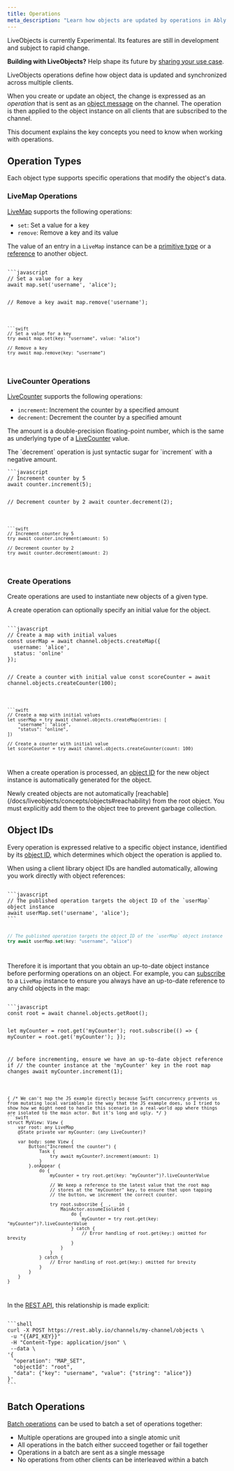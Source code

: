 ```yaml
---
title: Operations
meta_description: "Learn how objects are updated by operations in Ably LiveObjects."
---
```


<Aside data-type='experimental'>
LiveObjects is currently Experimental. Its features are still in development and subject to rapid change.

**Building with LiveObjects?** Help shape its future by [sharing your use case](https://44qpp.share.hsforms.com/2fZobHQA1ToyRfB9xqZYQmQ).
</Aside>

LiveObjects operations define how object data is updated and synchronized across multiple clients.

When you create or update an object, the change is expressed as an _operation_ that is sent as an [object message](/docs/metadata-stats/stats#messages) on the channel. The operation is then applied to the object instance on all clients that are subscribed to the channel.

This document explains the key concepts you need to know when working with operations.

## Operation Types <a id="operation-types"/>

Each object type supports specific operations that modify the object's data.

### LiveMap Operations <a id="livemap"/>

[LiveMap](/docs/liveobjects/map) supports the following operations:

* `set`: Set a value for a key
* `remove`: Remove a key and its value

The value of an entry in a `LiveMap` instance can be a [primitive type](/docs/liveobjects/concepts/objects#primitive-types) or a [reference](/docs/liveobjects/concepts/objects#composability) to another object.

<Code>
```javascript
// Set a value for a key
await map.set('username', 'alice');

// Remove a key
await map.remove('username');
```

```swift
// Set a value for a key
try await map.set(key: "username", value: "alice")

// Remove a key
try await map.remove(key: "username")
```
</Code>

### LiveCounter Operations <a id="livecounter"/>

[LiveCounter](/docs/liveobjects/counter) supports the following operations:

* `increment`: Increment the counter by a specified amount
* `decrement`: Decrement the counter by a specified amount

The amount is a double-precision floating-point number, which is the same as underlying type of a [LiveCounter](/docs/liveobjects/concepts/objects#livecounter) value.

<Aside data-type='note'>
The `decrement` operation is just syntactic sugar for `increment` with a negative amount.
</Aside>

<Code>
```javascript
// Increment counter by 5
await counter.increment(5);

// Decrement counter by 2
await counter.decrement(2);
```

```swift
// Increment counter by 5
try await counter.increment(amount: 5)

// Decrement counter by 2
try await counter.decrement(amount: 2)
```
</Code>

### Create Operations <a id="create-operations"/>

Create operations are used to instantiate new objects of a given type.

A create operation can optionally specify an initial value for the object.

<Code>
```javascript
// Create a map with initial values
const userMap = await channel.objects.createMap({
  username: 'alice',
  status: 'online'
});

// Create a counter with initial value
const scoreCounter = await channel.objects.createCounter(100);
```

```swift
// Create a map with initial values
let userMap = try await channel.objects.createMap(entries: [
    "username": "alice",
    "status": "online",
])

// Create a counter with initial value
let scoreCounter = try await channel.objects.createCounter(count: 100)
```
</Code>

When a create operation is processed, an [object ID](/docs/liveobjects/concepts/objects#object-ids) for the new object instance is automatically generated for the object.

<Aside data-type='important'>
Newly created objects are not automatically [reachable](/docs/liveobjects/concepts/objects#reachability) from the root object. You must explicitly add them to the object tree to prevent garbage collection.
</Aside>

## Object IDs <a id="object-ids"/>

Every operation is expressed relative to a specific object instance, identified by its [object ID](/docs/liveobjects/concepts/objects#object-ids), which determines which object the operation is applied to.

When using a client library object IDs are handled automatically, allowing you work directly with object references:

<Code>
```javascript
// The published operation targets the object ID of the `userMap` object instance
await userMap.set('username', 'alice');
```

```swift
// The published operation targets the object ID of the `userMap` object instance
try await userMap.set(key: "username", "alice")
```
</Code>

Therefore it is important that you obtain an up-to-date object instance before performing operations on an object. For example, you can [subscribe](/docs/liveobjects/map#subscribe-data) to a `LiveMap` instance to ensure you always have an up-to-date reference to any child objects in the map:

<Code>
```javascript
const root = await channel.objects.getRoot();

let myCounter = root.get('myCounter');
root.subscribe(() => { myCounter = root.get('myCounter'); });

// before incrementing, ensure we have an up-to-date object reference if
// the counter instance at the 'myCounter' key in the root map changes
await myCounter.increment(1);
```

{ /* We can't map the JS example directly because Swift concurrency prevents us from mutating local variables in the way that the JS example does, so I tried to show how we might need to handle this scenario in a real-world app where things are isolated to the main actor. But it's long and ugly. */ }
```swift
struct MyView: View {
    var root: any LiveMap
    @State private var myCounter: (any LiveCounter)?

    var body: some View {
        Button("Increment the counter") {
            Task {
                try await myCounter?.increment(amount: 1)
            }
        }.onAppear {
            do {
                myCounter = try root.get(key: "myCounter")?.liveCounterValue

                // We keep a reference to the latest value that the root map
                // stores at the "myCounter" key, to ensure that upon tapping
                // the button, we increment the correct counter.

                try root.subscribe { _, _ in
                    MainActor.assumeIsolated {
                        do {
                            myCounter = try root.get(key: "myCounter")?.liveCounterValue
                        } catch {
                            // Error handling of root.get(key:) omitted for brevity
                        }
                    }
                }
            } catch {
                // Error handling of root.get(key:) omitted for brevity
            }
        }
    }
}
```
</Code>

In the [REST API](/docs/liveobjects/rest-api-usage#updating-objects-by-id), this relationship is made explicit:

<Code>
```shell
curl -X POST https://rest.ably.io/channels/my-channel/objects \
 -u "{{API_KEY}}"
 -H "Content-Type: application/json" \
 --data \
'{
  "operation": "MAP_SET",
  "objectId": "root",
  "data": {"key": "username", "value": {"string": "alice"}}
}'
```
</Code>

## Batch Operations <a id="batch-operations"/>

[Batch operations](/docs/liveobjects/batch) can be used to batch a set of operations together:

* Multiple operations are grouped into a single atomic unit
* All operations in the batch either succeed together or fail together
* Operations in a batch are sent as a single message
* No operations from other clients can be interleaved within a batch
